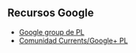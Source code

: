 

## Recursos Google

* [Google group de PL ](https://groups.google.com/u/1/a/ull.edu.es/g/asignatura_139263121)
* [Comunidad Currents/Google+ PL](https://currents.google.com/u/0/communities/101901734024125937720)

